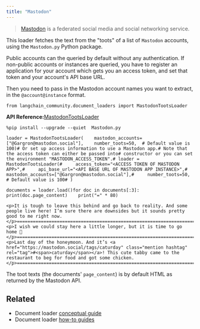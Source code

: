 ```yaml
---
title: "Mastodon"
---
```


> [Mastodon](https://joinmastodon.org/) is a federated social media and social networking service.

This loader fetches the text from the "toots" of a list of `Mastodon` accounts, using the `Mastodon.py` Python package.

Public accounts can the queried by default without any authentication. If non-public accounts or instances are queried, you have to register an application for your account which gets you an access token, and set that token and your account's API base URL.

Then you need to pass in the Mastodon account names you want to extract, in the `@account@instance` format.

```
from langchain_community.document_loaders import MastodonTootsLoader
```

**API Reference:**[MastodonTootsLoader](https://python.langchain.com/api_reference/community/document_loaders/langchain_community.document_loaders.mastodon.MastodonTootsLoader.html)

```
%pip install --upgrade --quiet  Mastodon.py
```

```
loader = MastodonTootsLoader(    mastodon_accounts=["@Gargron@mastodon.social"],    number_toots=50,  # Default value is 100)# Or set up access information to use a Mastodon app.# Note that the access token can either be passed into# constructor or you can set the environment "MASTODON_ACCESS_TOKEN".# loader = MastodonTootsLoader(#     access_token="<ACCESS TOKEN OF MASTODON APP>",#     api_base_url="<API BASE URL OF MASTODON APP INSTANCE>",#     mastodon_accounts=["@Gargron@mastodon.social"],#     number_toots=50,  # Default value is 100# )
```

```
documents = loader.load()for doc in documents[:3]:    print(doc.page_content)    print("=" * 80)
```

```
<p>It is tough to leave this behind and go back to reality. And some people live here! I’m sure there are downsides but it sounds pretty good to me right now.</p>================================================================================<p>I wish we could stay here a little longer, but it is time to go home 🥲</p>================================================================================<p>Last day of the honeymoon. And it’s <a href="https://mastodon.social/tags/caturday" class="mention hashtag" rel="tag">#<span>caturday</span></a>! This cute tabby came to the restaurant to beg for food and got some chicken.</p>================================================================================
```

The toot texts (the documents' `page_content`) is by default HTML as returned by the Mastodon API.

## Related

* Document loader [conceptual guide](/src/oss/concepts/document_loaders)
* Document loader [how-to guides](/src/oss/how_to/#document-loaders)
